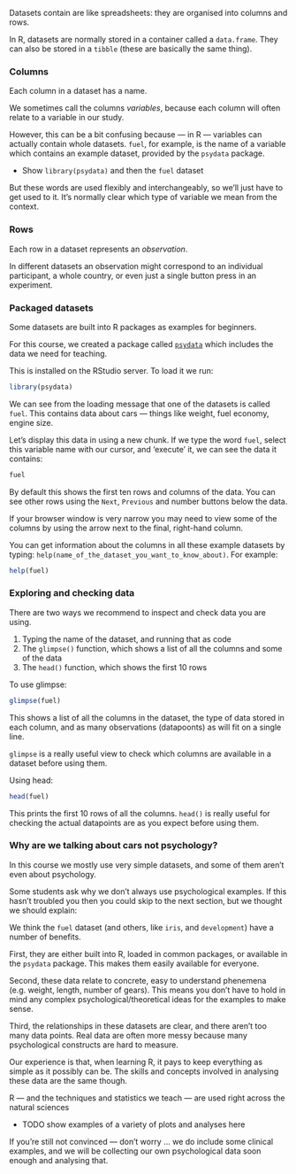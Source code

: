 
Datasets contain are like spreadsheets: they are organised into columns and rows.

In R, datasets are normally stored in a container called a `data.frame`. They can also be stored in a `tibble` (these are basically the same thing).



### Columns

Each column in a dataset has a name.

We sometimes call the columns *variables*, because each column will often relate to
a variable in our study.

However, this can be a bit confusing because --- in R --- variables can actually contain whole datasets.
`fuel`, for example, is the name of a variable which contains an example dataset, provided by the `psydata` package.

:::{.direction}

- Show `library(psydata)` and then the `fuel` dataset

:::


But these words are used flexibly and interchangeably, so we'll just have to get used to it.
It's normally clear which type of variable we mean from the context.


### Rows

Each row in a dataset represents an *observation*.

In different datasets an observation might correspond to an individual participant, a whole country, or even just a single button press in an experiment.



### Packaged datasets

Some datasets are built into R packages as examples for beginners.

For this course, we created a package called [`psydata`](https://github.com/benwhalley/psydata/)
which includes the data we need for teaching.

This is installed on the RStudio server. To load it we run:

```r
library(psydata)
```

We can see from the loading message that one of the datasets is called `fuel`. This contains data about cars --- things like weight, fuel economy, engine size.

Let's display this data in using a new chunk.  If we type the word `fuel`, select this variable name with our cursor, and 'execute' it, we can see the data it contains:

```r
fuel
```


By default this shows the first ten rows and columns of the data. You can see other rows using the `Next`,
`Previous` and number buttons below the data.

If your browser window is very narrow you may need to view some of the columns by using the arrow next to the final, right-hand column.



You can get information about the columns in all these example datasets by typing:
`help(name_of_the_dataset_you_want_to_know_about)`. For example:

```r
help(fuel)
```




### Exploring and checking data

There are two ways we recommend to inspect and check data you are using.

1. Typing the name of the dataset, and running that as code
2. The `glimpse()` function, which shows a list of all the columns and some of the data
3. The `head()` function, which shows the first 10 rows



To use glimpse:

```r
glimpse(fuel)
```

This shows a list of all the columns in the dataset, the type of data stored in each column, and as many observations (datapoonts) as will fit on a single line.

`glimpse` is a really useful view to check which columns are available in a dataset before using them.



Using head:

```r
head(fuel)
```

This prints the first 10 rows of all the columns. `head()` is really useful for checking the actual datapoints are as you expect before using them.


### Why are we talking about cars not psychology?

In this course we mostly use very simple datasets, and some of them aren't even about psychology.

Some students ask why we don't always use psychological examples. If this hasn't troubled
you then you could skip to the next section, but we thought we should explain:


We think the `fuel` dataset (and others, like `iris`, and `development`) have a number of benefits.

First, they are either built into R, loaded in common packages, or available in the `psydata` package.
This makes them easily available for everyone.

Second, these data relate to concrete, easy to understand phenemena (e.g. weight, length, number of gears).
This means you don't have to hold in mind any complex psychological/theoretical ideas for the examples to make sense.

Third, the relationships in these datasets are clear, and there aren't too many data points. Real data are
often more messy because many psychological constructs are hard to measure.

Our experience is that, when learning R, it pays to keep everything as simple as it possibly can be.
The skills and concepts involved in analysing these data are the same though.

R --- and the techniques and statistics we teach --- are used right across the natural sciences


:::{.direction}

- TODO show examples of a variety of plots and analyses here

:::

If you're still not convinced — don't worry ... we do include some clinical examples, and we will
be collecting our own psychological data soon enough and analysing that.
